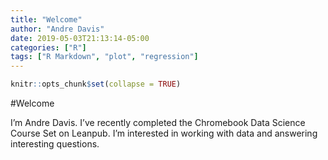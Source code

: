 ```yaml
---
title: "Welcome"
author: "Andre Davis"
date: 2019-05-03T21:13:14-05:00
categories: ["R"]
tags: ["R Markdown", "plot", "regression"]
---
```


```r
knitr::opts_chunk$set(collapse = TRUE)
```
#Welcome

I'm Andre Davis. I've recently completed the Chromebook Data Science Course Set on Leanpub.
I'm interested in working with data and answering interesting questions.
